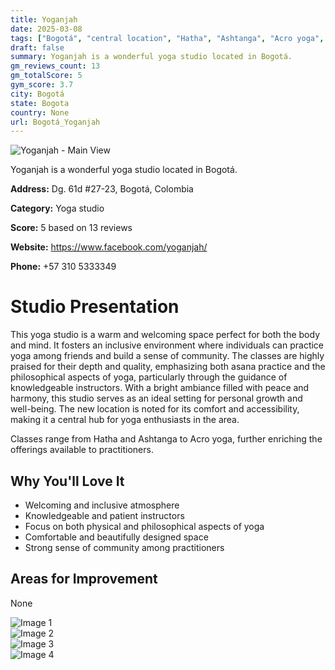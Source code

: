 ```yaml
---
title: Yoganjah
date: 2025-03-08
tags: ["Bogotá", "central location", "Hatha", "Ashtanga", "Acro yoga", "inclusive", "community-oriented", "Bogotá"]  
draft: false
summary: Yoganjah is a wonderful yoga studio located in Bogotá.
gm_reviews_count: 13
gm_totalScore: 5
gym_score: 3.7
city: Bogotá
state: Bogota
country: None
url: Bogotá_Yoganjah
---
```


<div className="aspect-[16/9] relative my-8">
  <img 
    src="https://lh5.googleusercontent.com/p/AF1QipOyN5eVmpGmVRSzEENt1GsAmILLkrtZPZQqKF8o=w1920-h1080-k-no"
    alt="Yoganjah - Main View"
    className="object-cover absolute inset-0 w-full h-full rounded-lg"
  />
</div>

Yoganjah is a wonderful yoga studio located in Bogotá.

**Address:** Dg. 61d #27-23, Bogotá, Colombia

**Category:** Yoga studio

**Score:** 5 based on 13 reviews

**Website:** https://www.facebook.com/yoganjah/

**Phone:** +57 310 5333349

# Studio Presentation

This yoga studio is a warm and welcoming space perfect for both the body and mind. It fosters an inclusive environment where individuals can practice yoga among friends and build a sense of community. The classes are highly praised for their depth and quality, emphasizing both asana practice and the philosophical aspects of yoga, particularly through the guidance of knowledgeable instructors. With a bright ambiance filled with peace and harmony, this studio serves as an ideal setting for personal growth and well-being. The new location is noted for its comfort and accessibility, making it a central hub for yoga enthusiasts in the area.

Classes range from Hatha and Ashtanga to Acro yoga, further enriching the offerings available to practitioners.

## Why You'll Love It

- Welcoming and inclusive atmosphere
- Knowledgeable and patient instructors
- Focus on both physical and philosophical aspects of yoga
- Comfortable and beautifully designed space
- Strong sense of community among practitioners

## Areas for Improvement

None

<div className="grid grid-cols-1 xl:grid-cols-2 gap-4 my-8">
<div className="aspect-[4/3] relative"><img src="https://lh3.googleusercontent.com/p/AF1QipNtNQyTgJ3An7oY9_0YB6TsxiQqyckmqq7h4x14=w1920-h1080-k-no" alt="Image 1" className="object-cover absolute inset-0 w-full h-full rounded-lg" /></div>
<div className="aspect-[4/3] relative"><img src="https://lh5.googleusercontent.com/p/AF1QipNSznyA-pmTPf2dHd_2VGjRMB22IqVFP_lzNAmF=w1920-h1080-k-no" alt="Image 2" className="object-cover absolute inset-0 w-full h-full rounded-lg" /></div>
<div className="aspect-[4/3] relative"><img src="https://lh5.googleusercontent.com/p/AF1QipPXtojz3-7bcEkhDkln1XJiERLHvWlQMy0djpF-=w1920-h1080-k-no" alt="Image 3" className="object-cover absolute inset-0 w-full h-full rounded-lg" /></div>
<div className="aspect-[4/3] relative"><img src="https://lh5.googleusercontent.com/p/AF1QipNnGwd_oXJcc7G1_kL53nFOWNGm0kcrl1Mf0QES=w1920-h1080-k-no" alt="Image 4" className="object-cover absolute inset-0 w-full h-full rounded-lg" /></div>
</div>